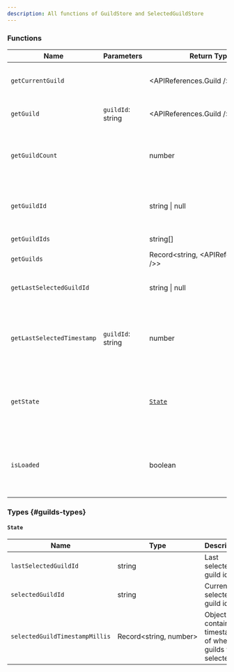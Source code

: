 ```yaml
---
description: All functions of GuildStore and SelectedGuildStore
---
```



<RequiredNotice />

### Functions

| Name                       | Parameters                     | Return Type                                   | Description                                                         |
| -------------------------- | ------------------------------ | --------------------------------------------- | ------------------------------------------------------------------- |
| `getCurrentGuild`          |                                | <APIReferences.Guild /> \| undefined          | Gets the currently selected guild object                            |
| `getGuild`                 | <Required /> `guildId`: string | <APIReferences.Guild /> \| undefined          | Gets the guild by its id                                            |
| `getGuildCount`            |                                | number                                        | Gets the number of how many guilds the current user is in           |
| `getGuildId`               |                                | string \| null                                | Gets the id of the currently selected guild                         |
| `getGuildIds`              |                                | string[]                                      | Gets all guild ids                                                  |
| `getGuilds`                |                                | Record\<string,&nbsp;<APIReferences.Guild />> | Gets all guilds                                                     |
| `getLastSelectedGuildId`   |                                | string \| null                                | Gets the last selected guild id                                     |
| `getLastSelectedTimestamp` | <Required /> `guildId`: string | number                                        | Gets the timestamp of when a specific guild was last selected       |
| `getState`                 |                                | [`State`](#state)                             | Gets an object containing some information about guild selections   |
| `isLoaded`                 |                                | boolean                                       | Gets a value indicating whether all initial guilds have been loaded |

### Types \{#guilds-types}

#### `State`

| Name                           | Type                         | Description                                               |
| ------------------------------ | ---------------------------- | --------------------------------------------------------- |
| `lastSelectedGuildId`          | string                       | Last selected guild id                                    |
| `selectedGuildId`              | string                       | Current selected guild id                                 |
| `selectedGuildTimestampMillis` | Record\<string,&nbsp;number> | Object containing timestamps of when guilds were selected |
